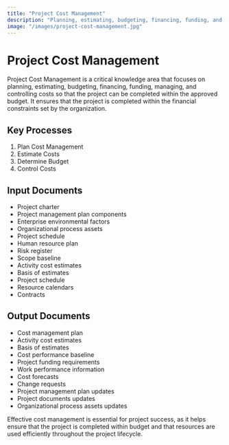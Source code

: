 ```yaml
---
title: "Project Cost Management"
description: "Planning, estimating, budgeting, financing, funding, and controlling costs"
image: "/images/project-cost-management.jpg"
---
```


# Project Cost Management

Project Cost Management is a critical knowledge area that focuses on planning, estimating, budgeting, financing, funding, managing, and controlling costs so that the project can be completed within the approved budget. It ensures that the project is completed within the financial constraints set by the organization.

## Key Processes

1. Plan Cost Management
2. Estimate Costs
3. Determine Budget
4. Control Costs

## Input Documents

- Project charter
- Project management plan components
- Enterprise environmental factors
- Organizational process assets
- Project schedule
- Human resource plan
- Risk register
- Scope baseline
- Activity cost estimates
- Basis of estimates
- Project schedule
- Resource calendars
- Contracts

## Output Documents

- Cost management plan
- Activity cost estimates
- Basis of estimates
- Cost performance baseline
- Project funding requirements
- Work performance information
- Cost forecasts
- Change requests
- Project management plan updates
- Project documents updates
- Organizational process assets updates

Effective cost management is essential for project success, as it helps ensure that the project is completed within budget and that resources are used efficiently throughout the project lifecycle.

